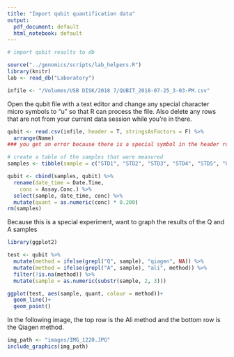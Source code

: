 ```yaml
---
title: "Import qubit quantification data"
output:
  pdf_document: default
  html_notebook: default
---
```



```r
# import qubit results to db

source("../genomics/scripts/lab_helpers.R")
library(knitr)
lab <- read_db("Laboratory")

infile <- "/Volumes/USB DISK/2018 7/QUBIT_2018-07-25_3-03-PM.csv"
```

Open the qubit file with a text editor and change any special character micro symbols to "u" so that R can process the file.  Also delete any rows that are not from your current data session while you're in there.

```r
qubit <- read.csv(infile, header = T, stringsAsFactors = F) %>% 
  arrange(Name)
### you get an error because there is a special symbol in the header row, change micro symbol to u ####

# create a table of the samples that were measured
samples <- tibble(sample = c("STD1", "STD2", "STD3", "STD4", "STD5", "Q4", "A4", "Q8", "A8", "Q9", "A9", "Q21", "A21", "Q35", "A35", "Q53", "A53", "Q57", "A57", "Q60", "A60"))

qubit <- cbind(samples, qubit) %>% 
  rename(date_time = Date.Time, 
    conc = Assay.Conc.) %>% 
  select(sample, date_time, conc) %>% 
  mutate(quant = as.numeric(conc) * 0.200)
rm(samples)
```

Because this is a special experiment, want to graph the results of the Q and A samples
```r
library(ggplot2)

test <- qubit %>% 
  mutate(method = ifelse(grepl("Q", sample), "qiagen", NA)) %>% 
  mutate(method = ifelse(grepl("A", sample), "ali", method)) %>% 
  filter(!is.na(method)) %>% 
  mutate(sample = as.numeric(substr(sample, 2, 3)))

ggplot(test, aes(sample, quant, colour = method))+
  geom_line()+
  geom_point()
```

In the following image, the top row is the Ali method and the bottom row is the Qiagen method.

```r
img_path <- "images/IMG_1220.JPG"
include_graphics(img_path)
```

